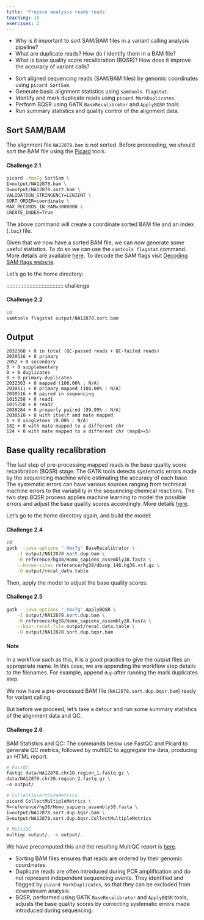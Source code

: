 ```yaml
---
title: 'Prepare analysis ready reads'
teaching: 10
exercises: 2
---
```


:::::::::::::::::::::::::::::::::::::: questions 

- Why is it important to sort SAM/BAM files in a variant calling analysis pipeline?
- What are duplicate reads? How do I identify them in a BAM file?
- What is base quality score recalibration (BQSR)? How does it improve the accuracy of variant calls?

::::::::::::::::::::::::::::::::::::::::::::::::

::::::::::::::::::::::::::::::::::::: objectives

- Sort aligned sequencing reads (SAM/BAM files) by genomic coordinates using `picard SortSam`.
- Generate basic alignment statistics using `samtools flagstat`.
- Identify and mark duplicate reads using `picard MarkDuplicates`.
- Perform BQSR using GATK `BaseRecalibrator` and `ApplyBQSR` tools.
- Run summary statistics and quality control of the alignment data. 

::::::::::::::::::::::::::::::::::::::::::::::::

## Sort SAM/BAM

The alignment file `NA12878.bam` is not sorted. Before proceeding, we should sort the BAM file using the [Picard](https://broadinstitute.github.io/picard/) tools.

::::::::::::::::::::::::::::::::::::: challenge 

#### Challenge 2.1

```bash
picard -Xmx7g SortSam \
I=output/NA12878.bam \
O=output/NA12878.sort.bam \
VALIDATION_STRINGENCY=LENIENT \
SORT_ORDER=coordinate \
MAX_RECORDS_IN_RAM=3000000 \
CREATE_INDEX=True
```
:::::::::::::::::::::::::::::::::

The above command will create a coordinate sorted BAM file and an index (`.bai`) file. 

Given that we now have a sorted BAM file, we can now generate some useful statistics. To do so we can use the `samtools flagstat` command. More details are available [here](https://www.htslib.org/doc/samtools-flagstat.html). To decode the SAM flags visit [Decoding SAM flags website](https://broadinstitute.github.io/picard/explain-flags.html).

Let's go to the home directory:

::::::::::::::::::::::::::::::::::::: challenge 

#### Challenge 2.2

```bash
cd
samtools flagstat output/NA12878.sort.bam
```
:::::::::::::::::::::::: solution 

## Output
 
```output
2032568 + 0 in total (QC-passed reads + QC-failed reads)
2030516 + 0 primary
2052 + 0 secondary
0 + 0 supplementary
0 + 0 duplicates
0 + 0 primary duplicates
2032563 + 0 mapped (100.00% : N/A)
2030511 + 0 primary mapped (100.00% : N/A)
2030516 + 0 paired in sequencing
1015258 + 0 read1
1015258 + 0 read2
2030284 + 0 properly paired (99.99% : N/A)
2030510 + 0 with itself and mate mapped
1 + 0 singletons (0.00% : N/A)
182 + 0 with mate mapped to a different chr
124 + 0 with mate mapped to a different chr (mapQ>=5)
```
:::::::::::::::::::::::::::::::::



## Base quality recalibration

The last step of pre-processing mapped reads is the base quality score recalibration (BQSR) stage. The GATK tools detects systematic errors made by the sequencing machine while estimating the accuracy of each base. The systematic errors can have various sources ranging from technical machine errors to the variability in the sequencing chemical reactions. The two step BQSR process applies machine learning to model the possible errors and adjust the base quality scores accordingly. More details [here](https://gatk.broadinstitute.org/hc/en-us/articles/360035890531-Base-Quality-Score-Recalibration-BQSR).

Let's go to the home directory again, and build the model:

::::::::::::::::::::::::::::::::::::: challenge 

#### Challenge 2.4

```bash
cd
gatk --java-options "-Xmx7g" BaseRecalibrator \
    -I output/NA12878.sort.dup.bam \
    -R reference/hg38/Homo_sapiens_assembly38.fasta \
    --known-sites reference/hg38/dbsnp_146.hg38.vcf.gz \
    -O output/recal_data.table
```
:::::::::::::::::::::::::::::::::

Then, apply the model to adjust the base quality scores:

::::::::::::::::::::::::::::::::::::: challenge 

#### Challenge 2.5

```bash
gatk --java-options "-Xmx7g" ApplyBQSR \
    -I output/NA12878.sort.dup.bam \
    -R reference/hg38/Homo_sapiens_assembly38.fasta \
    --bqsr-recal-file output/recal_data.table \
    -O output/NA12878.sort.dup.bqsr.bam
```
:::::::::::::::::::::::::::::::::

::::::::::::::::::::::::::::::::::::::: callout

#### Note
In a workflow such as this, it is a good practice to give the output files an appropriate name. In this case, we are appending the workflow step details to the filenames. For example, append `dup` after running the mark duplicates step.

::::::::::::::::::::::::::::::::::::::::::::::

We now have a pre-processed BAM file (`NA12878.sort.dup.bqsr.bam`) ready for variant calling.

But before we proceed, let’s take a detour and run some summary statistics of the alignment data and QC.

::::::::::::::::::::::::::::::::::::: challenge 

#### Challenge 2.6

BAM Statistics and QC: The commands below use FastQC and Picard to generate QC metrics, followed by multiQC to aggregate the data, producing an HTML report.

```bash
# FastQC
fastqc data/NA12878.chr20.region_1.fastq.gz \
data/NA12878.chr20.region_2.fastq.gz \
-o output/

# CollectInsertSizeMetrics
picard CollectMultipleMetrics \
R=reference/hg38/Homo_sapiens_assembly38.fasta \
I=output/NA12878.sort.dup.bqsr.bam \
O=output/NA12878.sort.dup.bqsr.CollectMultipleMetrics

# MultiQC
multiqc output/. -o output/.
```

We have precomputed this and the resulting MultiQC report is [here](https://www.melbournebioinformatics.org.au/tutorials/tutorials/variant_calling_gatk1/files/multiqc_report.html).
:::::::::::::::::::::::::::::::::

::::::::::::::::::::::::::::::::::::: keypoints 

- Sorting BAM files ensures that reads are ordered by their genomic coordinates.
- Duplicate reads are often introduced during PCR amplification and do not represent independent sequencing events. They identified and flagged by `picard MarkDuplicates`, so that they can be excluded from downstream analysis.
- BQSR, performed using GATK `BaseRecalibrator` and `ApplyBQSR` tools, adjusts the base quality scores by correcting systematic errors made introduced during sequencing. 

::::::::::::::::::::::::::::::::::::::::::::::::

